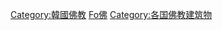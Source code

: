 {{Commons category|Buddhist buildings in South Korea}}

[[Category:韓國佛教|Category:韓國佛教]]
[[Category:韓國宗教場所|Fo佛]]
[[Category:各国佛教建筑物|Category:各国佛教建筑物]]